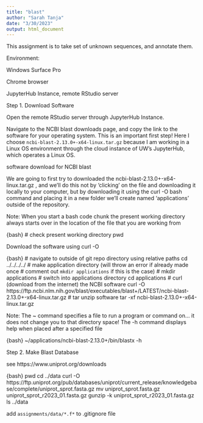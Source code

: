 ```yaml
---
title: "blast"
author: "Sarah Tanja"
date: "3/30/2023"
output: html_document
---
```


This assignment is to take set of unknown sequences, and annotate them.

Environment:

Windows Surface Pro

Chrome browser

JupyterHub Instance, remote RStudio server

Step 1. Download Software

Open the remote RStudio server through JupyterHub Instance.

Navigate to the NCBI blast downloads page, and copy the link to the software for your operating system. This is an important first step! Here I choose `ncbi-blast-2.13.0+-x64-linux.tar.gz` because I am working in a Linux OS environment through the cloud instance of UW's JupyterHub, which operates a Linux OS.

software download for NCBI blast

We are going to first try to downloaded the ncbi-blast-2.13.0+-x64-linux.tar.gz , and we'll do this not by 'clicking' on the file and downloading it locally to your computer, but by downloading it using the curl -O bash command and placing it in a new folder we'll create named 'applications' outside of the repository.

Note: When you start a bash code chunk the present working directory always starts over in the location of the file that you are working from

{bash}
# check present working directory
pwd

Download the software using curl -O

{bash}
# navigate to outside of git repo directory using relative paths
cd ../../../../
# make application directory (will throw an error if already made once
# comment out `mkdir applications` if this is the case)
# mkdir applications
# switch into applications directory
cd applications
# curl (download from the internet) the NCBI software
curl -O https://ftp.ncbi.nlm.nih.gov/blast/executables/blast+/LATEST/ncbi-blast-2.13.0+-x64-linux.tar.gz
# tar unzip software 
tar -xf ncbi-blast-2.13.0+-x64-linux.tar.gz

Note: The ~ command specifies a file to run a program or command on… it does not change you to that directory space! The -h command displays help when placed after a specified file

{bash}
~/applications/ncbi-blast-2.13.0+/bin/blastx -h

Step 2. Make Blast Database

see https://www.uniprot.org/downloads


{bash}
pwd
cd ../data
curl -O https://ftp.uniprot.org/pub/databases/uniprot/current_release/knowledgebase/complete/uniprot_sprot.fasta.gz
mv uniprot_sprot.fasta.gz uniprot_sprot_r2023_01.fasta.gz
gunzip -k uniprot_sprot_r2023_01.fasta.gz
ls ../data

add `assignments/data/*.f*` to .gitignore file 
